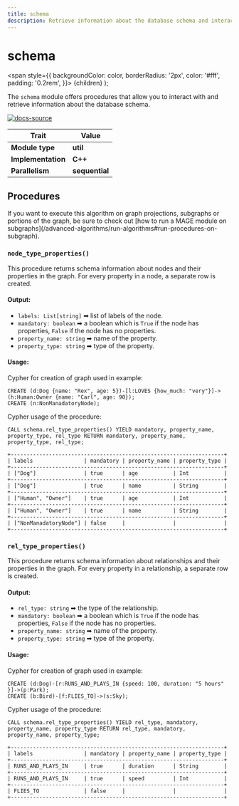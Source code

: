 ```yaml
---
title: schema
description: Retrieve information about the database schema and interact with it.
---
```


# schema

<span
style={{
  backgroundColor: color,
  borderRadius: '2px',
  color: '#fff',
  padding: '0.2rem',
}}>
{children}
</span>
);


The `schema` module offers procedures that allow you to interact with and retrieve information about the database schema.

[![docs-source](https://img.shields.io/badge/source-schema-FB6E00?logo=github&style=for-the-badge)](https://github.com/memgraph/mage/tree/main/cpp/schema_module)

| Trait               | Value                                                 |
| ------------------- | ----------------------------------------------------- |
| **Module type**     | <Highlight color="#FB6E00">**util**</Highlight>  |
| **Implementation**  | <Highlight color="#FB6E00">**C++**</Highlight>        |
| **Parallelism**     | <Highlight color="#FB6E00">**sequential**</Highlight> |

## Procedures

<Callout type="info">
If you want to execute this algorithm on graph projections, subgraphs or portions of the graph, be sure to check out [how to run a MAGE module on subgraphs](/advanced-algorithms/run-algorithms#run-procedures-on-subgraph).
</Callout>

### `node_type_properties()`

This procedure returns schema information about nodes and their properties in the graph. For every property in a node, a separate row is created.

#### Output:

- `labels: List[string]` ➡ list of labels of the node.
- `mandatory: boolean` ➡ a boolean which is `True` if the node has properties, `False` if the node has no properties.
- `property_name: string` ➡ name of the property.
- `property_type: string` ➡ type of the property.

#### Usage:

Cypher for creation of graph used in example:

```cypher
CREATE (d:Dog {name: "Rex", age: 5})-[l:LOVES {how_much: "very"}]->(h:Human:Owner {name: "Carl", age: 90});
CREATE (n:NonManadatoryNode);
```
Cypher usage of the procedure:

```cypher
CALL schema.rel_type_properties() YIELD mandatory, property_name, property_type, rel_type RETURN mandatory, property_name, property_type, rel_type;
```

```plaintext
+-------------------------------------------------------------------+
| labels                | mandatory | property_name | property_type |
+-------------------------------------------------------------------+
| ["Dog"]               | true      | age           | Int           |
+-------------------------------------------------------------------+
| ["Dog"]               | true      | name          | String        |
+-------------------------------------------------------------------+
| ["Human", "Owner"]    | true      | age           | Int           |
+-------------------------------------------------------------------+
| ["Human", "Owner"]    | true      | name          | String        |
+-------------------------------------------------------------------+
| ["NonManadatoryNode"] | false     |               |               |
+-------------------------------------------------------------------+
```

### `rel_type_properties()`

This procedure returns schema information about relationships and their properties in the graph. For every property in a relationship, a separate row is created.

#### Output:

- `rel_type: string` ➡ the type of the relationship.
- `mandatory: boolean` ➡ a boolean which is `True` if the node has properties, `False` if the node has no properties.
- `property_name: string` ➡ name of the property.
- `property_type: string` ➡ type of the property.

#### Usage:

Cypher for creation of graph used in example:

```cypher
CREATE (d:Dog)-[r:RUNS_AND_PLAYS_IN {speed: 100, duration: "5 hours" }]->(p:Park);
CREATE (b:Bird)-[f:FLIES_TO]->(s:Sky);
```
Cypher usage of the procedure:

```cypher
CALL schema.rel_type_properties() YIELD rel_type, mandatory, property_name, property_type RETURN rel_type, mandatory, property_name, property_type;
```

```plaintext
+-------------------------------------------------------------------+
| labels                | mandatory | property_name | property_type |
+-------------------------------------------------------------------+
| RUNS_AND_PLAYS_IN     | true      | duration      | String        |
+-------------------------------------------------------------------+
| RUNS_AND_PLAYS_IN     | true      | speed         | Int           |
+-------------------------------------------------------------------+
| FLIES_TO              | false     |               |               |
+-------------------------------------------------------------------+

```